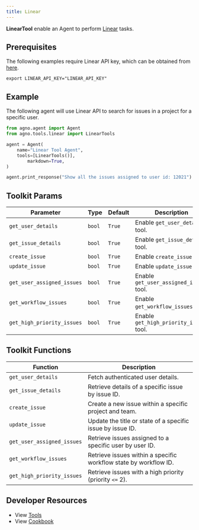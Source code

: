 ```yaml
---
title: Linear
---
```


**LinearTool** enable an Agent to perform [Linear](https://linear.app/) tasks.

## Prerequisites
The following examples require Linear API key, which can be obtained from [here](https://linear.app/settings/account/security).


```shell
export LINEAR_API_KEY="LINEAR_API_KEY"
```

## Example

The following agent will use Linear API to search for issues in a project for a specific user.

```python cookbook/tools/linear_tools.py
from agno.agent import Agent
from agno.tools.linear import LinearTools

agent = Agent(
    name="Linear Tool Agent",
    tools=[LinearTools()],
        markdown=True,
)

agent.print_response("Show all the issues assigned to user id: 12021")
```

## Toolkit Params

| Parameter                  | Type   | Default | Description                             |
| -------------------------- | ------ | ------- | --------------------------------------- |
| `get_user_details`         | `bool` | `True`  | Enable `get_user_details` tool.         |
| `get_issue_details`        | `bool` | `True`  | Enable `get_issue_details` tool.        |
| `create_issue`             | `bool` | `True`  | Enable `create_issue` tool.             |
| `update_issue`             | `bool` | `True`  | Enable `update_issue` tool.             |
| `get_user_assigned_issues` | `bool` | `True`  | Enable `get_user_assigned_issues` tool. |
| `get_workflow_issues`      | `bool` | `True`  | Enable `get_workflow_issues` tool.      |
| `get_high_priority_issues` | `bool` | `True`  | Enable `get_high_priority_issues` tool. |

## Toolkit Functions

| Function                   | Description                                                      |
| -------------------------- | ---------------------------------------------------------------- |
| `get_user_details`         | Fetch authenticated user details.                                |
| `get_issue_details`        | Retrieve details of a specific issue by issue ID.                |
| `create_issue`             | Create a new issue within a specific project and team.           |
| `update_issue`             | Update the title or state of a specific issue by issue ID.       |
| `get_user_assigned_issues` | Retrieve issues assigned to a specific user by user ID.          |
| `get_workflow_issues`      | Retrieve issues within a specific workflow state by workflow ID. |
| `get_high_priority_issues` | Retrieve issues with a high priority (priority `<=` 2).          |

## Developer Resources

- View [Tools](https://github.com/agno-agi/agno/blob/main/libs/agno/agno/tools/linear.py)
- View [Cookbook](https://github.com/agno-agi/agno/blob/main/cookbook/tools/linear_tools.py)
